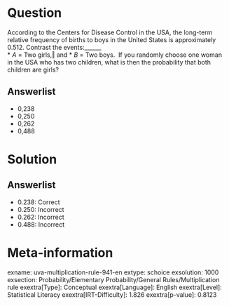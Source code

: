 Question
========

According to the Centers for Disease Control in the USA, the long-term relative frequency of births to boys in the United States is approximately 0.512. Contrast the events:______ \
* *A* = Two girls,‖ and
* *B* = Two boys. \ If you randomly choose one woman in the USA who has two children, what is then the probability that both children are girls?

Answerlist
----------

* 0,238
* 0,250
* 0,262
* 0,488

Solution
========

Answerlist
----------

* 0.238: Correct
* 0.250: Incorrect
* 0.262: Incorrect
* 0.488: Incorrect

Meta-information
================
exname: uva-multiplication-rule-941-en
extype: schoice
exsolution: 1000
exsection: Probability/Elementary Probability/General Rules/Multiplication rule
exextra[Type]: Conceptual
exextra[Language]: English
exextra[Level]: Statistical Literacy
exextra[IRT-Difficulty]: 1.826
exextra[p-value]: 0.8123
